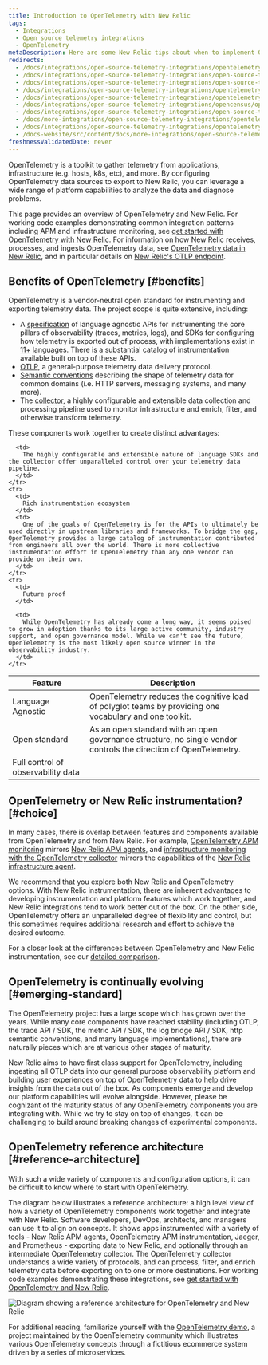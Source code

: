 ```yaml
---
title: Introduction to OpenTelemetry with New Relic
tags:
  - Integrations
  - Open source telemetry integrations
  - OpenTelemetry
metaDescription: Here are some New Relic tips about when to implement OpenTelemetry.
redirects:
  - /docs/integrations/open-source-telemetry-integrations/opentelemetry/introduction-opentelemetry-new-relic
  - /docs/integrations/open-source-telemetry-integrations/open-source-telemetry-integration-list/new-relics-opentelemetry-integration
  - /docs/integrations/open-source-telemetry-integrations/open-source-telemetry-integration-list/opentelemetry-exporter
  - /docs/integrations/open-source-telemetry-integrations/opentelemetry/opentelemetry-exporter
  - /docs/integrations/open-source-telemetry-integrations/opentelemetry/introduction-opentelemetry
  - /docs/integrations/open-source-telemetry-integrations/opencensus/opencensus-exporter
  - /docs/integrations/open-source-telemetry-integrations/open-source-telemetry-integration-list/new-relics-opencensus-integration
  - /docs/more-integrations/open-source-telemetry-integrations/opentelemetry/introduction-opentelemetry-new-relic
  - /docs/integrations/open-source-telemetry-integrations/opentelemetry/opentelemetry-concepts/
  - /docs-website/src/content/docs/more-integrations/open-source-telemetry-integrations/opentelemetry/opentelemetry-ref-architecture/
freshnessValidatedDate: never
---
```



OpenTelemetry is a toolkit to gather telemetry from applications, infrastructure (e.g. hosts, k8s, etc), and more. By configuring OpenTelemetry data sources to export to New Relic, you can leverage a wide range of platform capabilities to analyze the data and diagnose problems.

This page provides an overview of OpenTelemetry and New Relic. For working code examples demonstrating common integration patterns including APM and infrastructure monitoring, see [get started with OpenTelemetry with New Relic](/docs/more-integrations/open-source-telemetry-integrations/opentelemetry/get-started/opentelemetry-get-started-intro/). For information on how New Relic receives, processes, and ingests OpenTelemetry data, see [OpenTelemetry data in New Relic](/docs/more-integrations/open-source-telemetry-integrations/opentelemetry/best-practices/opentelemetry-data-overview/), and in particular details on [New Relic's OTLP endpoint](/docs/more-integrations/open-source-telemetry-integrations/opentelemetry/best-practices/opentelemetry-otlp/).

## Benefits of OpenTelemetry [#benefits]

OpenTelemetry is a vendor-neutral open standard for instrumenting and exporting telemetry data. The project scope is quite extensive, including:

* A [specification](https://opentelemetry.io/docs/specs/otel/) of language agnostic APIs for instrumenting the core pillars of observability (traces, metrics, logs), and SDKs for configuring how telemetry is exported out of process, with implementations exist in [11+](https://opentelemetry.io/docs/languages/) languages. There is a substantial catalog of instrumentation available built on top of these APIs.
* [OTLP](https://opentelemetry.io/docs/specs/otlp/), a general-purpose telemetry data delivery protocol.
* [Semantic conventions](https://opentelemetry.io/docs/specs/semconv/) describing the shape of telemetry data for common domains (i.e. HTTP servers, messaging systems, and many more).
* The [collector](https://opentelemetry.io/docs/collector/), a highly configurable and extensible data collection and processing pipeline used to monitor infrastructure and enrich, filter, and otherwise transform telemetry.

These components work together to create distinct advantages:

<table>
  <thead>
    <tr>
      <th style={{ width: "200px" }}>
        Feature
      </th>
      <th>
        Description
      </th>
    </tr>
  </thead>
  <tbody>
    <tr>
      <td>
        Language Agnostic
      </td>
      <td>
        OpenTelemetry reduces the cognitive load of polyglot teams by providing one vocabulary and one toolkit.
      </td>
    </tr>
    <tr>
      <td>
        Open standard
      </td>
      <td>
        As an open standard with an open governance structure, no single vendor controls the direction of OpenTelemetry.
      </td>
    </tr>
    <tr>
      <td>
        Full control of observability data
      </td>

      <td>
        The highly configurable and extensible nature of language SDKs and the collector offer unparalleled control over your telemetry data pipeline.
      </td>
    </tr>
    <tr>
      <td>
        Rich instrumentation ecosystem
      </td>
      <td>
        One of the goals of OpenTelemetry is for the APIs to ultimately be used directly in upstream libraries and frameworks. To bridge the gap, OpenTelemetry provides a large catalog of instrumentation contributed from engineers all over the world. There is more collective instrumentation effort in OpenTelemetry than any one vendor can provide on their own.
      </td>
    </tr>
    <tr>
      <td>
        Future proof
      </td>

      <td>
        While OpenTelemetry has already come a long way, it seems poised to grow in adoption thanks to its large active community, industry support, and open governance model. While we can't see the future, OpenTelemetry is the most likely open source winner in the observability industry.
      </td>
    </tr>
  </tbody>
</table>

## OpenTelemetry or New Relic instrumentation? [#choice]

In many cases, there is overlap between features and components available from OpenTelemetry and from New Relic. For example, [OpenTelemetry APM monitoring](/docs/more-integrations/open-source-telemetry-integrations/opentelemetry/get-started/apm-monitoring/opentelemetry-apm-intro/) mirrors [New Relic APM agents](/docs/apm/new-relic-apm/getting-started/introduction-apm/), and [infrastructure monitoring with the OpenTelemetry collector](/docs/more-integrations/open-source-telemetry-integrations/opentelemetry/get-started/collector-infra-monitoring/opentelemetry-collector-infra-intro/) mirrors the capabilities of the [New Relic infrastructure agent](/docs/infrastructure/infrastructure-monitoring/get-started/get-started-infrastructure-monitoring/).

We recommend that you explore both New Relic and OpenTelemetry options. With New Relic instrumentation, there are inherent advantages to developing instrumentation and platform features which work together, and New Relic integrations tend to work better out of the box. On the other side, OpenTelemetry offers an unparalleled degree of flexibility and control, but this sometimes requires additional research and effort to achieve the desired outcome.

For a closer look at the differences between OpenTelemetry and New Relic instrumentation, see our [detailed comparison](/docs/more-integrations/open-source-telemetry-integrations/opentelemetry/opentelemetry-comparison).

## OpenTelemetry is continually evolving [#emerging-standard]

The OpenTelemetry project has a large scope which has grown over the years. While many core components have reached stability (including OTLP, the trace API / SDK, the metric API / SDK, the log bridge API / SDK, http semantic conventions, and many language implementations), there are naturally pieces which are at various other stages of maturity.

New Relic aims to have first class support for OpenTelemetry, including ingesting all OTLP data into our general purpose observability platform and building user experiences on top of OpenTelemetry data to help drive insights from the data out of the box. As components emerge and develop our platform capabilities will evolve alongside. However, please be cognizant of the maturity status of any OpenTelemetry components you are integrating with. While we try to stay on top of changes, it can be challenging to build around breaking changes of experimental components.

## OpenTelemetry reference architecture [#reference-architecture]

With such a wide variety of components and configuration options, it can be difficult to know where to start with OpenTelemetry.

The diagram below illustrates a reference architecture: a high level view of how a variety of OpenTelemetry components work together and integrate with New Relic. Software developers, DevOps, architects, and managers can use it to align on concepts. It shows apps instrumented with a variety of tools - New Relic APM agents, OpenTelemetry APM instrumentation, Jaeger, and Prometheus - exporting data to New Relic, and optionally through an intermediate OpenTelemetry collector. The OpenTelemetry collector understands a wide variety of protocols, and can process, filter, and enrich telemetry data before exporting on to one or more destinations. For working code examples demonstrating these integrations, see [get started with OpenTelemetry and New Relic](/docs/more-integrations/open-source-telemetry-integrations/opentelemetry/get-started/opentelemetry-get-started-intro/).

<img
title="Diagram showing a reference architecture for OpenTelemetry and New Relic"
alt="Diagram showing a reference architecture for OpenTelemetry and New Relic"
src={moreintegrationsOtelRefArch}
/>

For additional reading, familiarize yourself with the [OpenTelemetry demo](https://opentelemetry.io/docs/demo/), a project maintained by the OpenTelemetry community which illustrates various OpenTelemetry concepts through a fictitious ecommerce system driven by a series of microservices.
